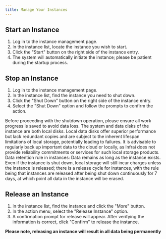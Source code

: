 ```yaml
---
title: Manage Your Instances
---
```



## Start an Instance
1. Log in to the instance management page.
2. In the instance list, locate the instance you wish to start.
3. Click the "Start" button on the right side of the instance entry.
4. The system will automatically initiate the instance; please be patient during the startup process.


## Stop an Instance
1. Log in to the instance management page.
2. In the instance list, find the instance you need to shut down.
3. Click the "Shut Down" button on the right side of the instance entry.
4. Select the "Shut Down" option and follow the prompts to confirm the action.

Before proceeding with the shutdown operation, please ensure all work progress is saved to avoid data loss.
The system and data disks of the instance are both local disks. Local data disks offer superior performance but lack redundant copies and are subject to the inherent lifespan limitations of local storage, potentially leading to failures. It is advisable to regularly back up important data to the cloud or locally, as Infrai does not provide reliability commitments or services for such local storage products.
Data retention rule in instances: Data remains as long as the instance exists. Even if the instance is shut down, local storage will still incur charges unless the instance is released; there is a release cycle for instances, with the rule being that instances are released after being shut down continuously for 7 days, at which point all data in the instance will be erased.



## Release an Instance
1. In the instance list, find the instance and click the "More" button.
2. In the action menu, select the "Release Instance" option.
3. A confirmation prompt for release will appear. After verifying the information is correct, click "Confirm" to release the instance.

**Please note, releasing an instance will result in all data being permanently**
